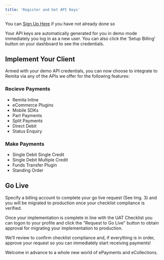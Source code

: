 ```yaml
---
title: 'Register and Get API Keys'
---
```


You can [Sign Up Here](https://login.remita.net/remita/registration/signup-itegrator.spa) if you have not already done so

Your API keys are automatically generated for you in demo mode immediately you log in as a new user. You can also click the ‘Setup Billing’ button on your dashboard to see the credentials.



## Implement Your Client

Armed with your demo API credentials, you can now choose to integrate to Remita via any of the APIs we offer for the following features:

### Recieve Payments            
  + Remita Inline
  + eCommerce Plugins
  + Mobile SDKs
  + Part Payments
  + Split Payments
  + Direct Debit
  + Status Enquiry


### Make Payments
  + Single Debit Single Credit
  + Single Debit Multiple Credit
  + Funds Transfer Plugin
  + Standing Order


## Go Live

Specify a billing account to complete your go live request (See Img. 3) and you will be migrated to production once your checklist compliance is verified.

Once your implementation is complete in line with the UAT Checklist you can logon to your profile and click the "Request to Go Live" button to obtain approval for migrating your implementation to production.

We’ll review to confirm checklist compliance and, if everything is in order, approve your request so you can immediately start receiving payments!

Welcome in advance to a whole new world of ePayments and eCollections.
